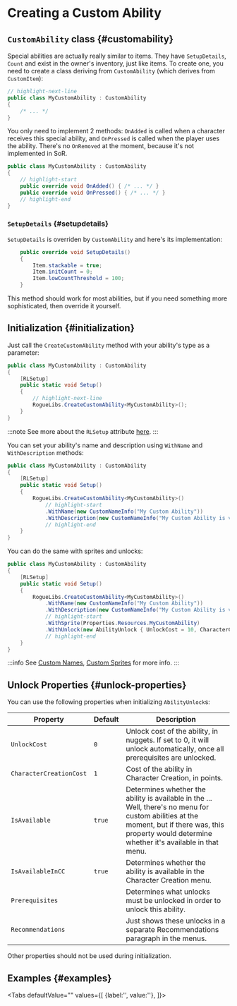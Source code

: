 # Creating a Custom Ability


## `CustomAbility` class {#customability}

Special abilities are actually really similar to items. They have `SetupDetails`, `Count` and exist in the owner's inventory, just like items. To create one, you need to create a class deriving from `CustomAbility` (which derives from `CustomItem`):

```csharp title="MyCustomAbility.cs"
// highlight-next-line
public class MyCustomAbility : CustomAbility
{
    /* ... */
}
```

You only need to implement 2 methods: `OnAdded` is called when a character receives this special ability, and `OnPressed` is called when the player uses the ability. There's no `OnRemoved` at the moment, because it's not implemented in SoR.

```csharp title="MyCustomAbility.cs"
public class MyCustomAbility : CustomAbility
{
    // highlight-start
    public override void OnAdded() { /* ... */ }
    public override void OnPressed() { /* ... */ }
    // highlight-end
}
```

### `SetupDetails` {#setupdetails}

`SetupDetails` is overriden by `CustomAbility` and here's its implementation:

```csharp
    public override void SetupDetails()
    {
        Item.stackable = true;
        Item.initCount = 0;
        Item.lowCountThreshold = 100;
    }
```

This method should work for most abilities, but if you need something more sophisticated, then override it yourself.

## Initialization {#initialization}

Just call the `CreateCustomAbility` method with your ability's type as a parameter:

```csharp title="MyCustomAbility.cs"
public class MyCustomAbility : CustomAbility
{
    [RLSetup]
    public static void Setup()
    {
        // highlight-next-line
        RogueLibs.CreateCustomAbility<MyCustomAbility>();
    }
}
```

:::note
See more about the `RLSetup` attribute [here](../../patching-utilities#rlsetup).
:::

You can set your ability's name and description using `WithName` and `WithDescription` methods:

```csharp title="MyCustomAbility.cs"
public class MyCustomAbility : CustomAbility
{
    [RLSetup]
    public static void Setup()
    {
        RogueLibs.CreateCustomAbility<MyCustomAbility>()
            // highlight-start
            .WithName(new CustomNameInfo("My Custom Ability"))
            .WithDescription(new CustomNameInfo("My Custom Ability is very cool and does a lot of great stuff"));
            // highlight-end
    }
}
```

You can do the same with sprites and unlocks:

```csharp title="MyCustomAbility.cs"
public class MyCustomAbility : CustomAbility
{
    [RLSetup]
    public static void Setup()
    {
        RogueLibs.CreateCustomAbility<MyCustomAbility>()
            .WithName(new CustomNameInfo("My Custom Ability"))
            .WithDescription(new CustomNameInfo("My Custom Ability is very cool and does a lot of great stuff"));
            // highlight-start
            .WithSprite(Properties.Resources.MyCustomAbility)
            .WithUnlock(new AbilityUnlock { UnlockCost = 10, CharacterCreationCost = 5 });
            // highlight-end
    }
}
```

:::info
See [Custom Names](../../names/custom-names), [Custom Sprites](../../custom-sprites) for more info.
:::

## Unlock Properties {#unlock-properties}

You can use the following properties when initializing `AbilityUnlock`s:

Property                | Default | Description
------------------------|---------|------------
`UnlockCost`            | `0`     | Unlock cost of the ability, in nuggets. If set to 0, it will unlock automatically, once all prerequisites are unlocked.
`CharacterCreationCost` | `1`     | Cost of the ability in Character Creation, in points.
`IsAvailable`           | `true`  | Determines whether the ability is available in the ... Well, there's no menu for custom abilities at the moment, but if there was, this property would determine whether it's available in that menu.
`IsAvailableInCC`       | `true`  | Determines whether the ability is available in the Character Creation menu.
`Prerequisites`         |         | Determines what unlocks must be unlocked in order to unlock this ability.
`Recommendations`       |         | Just shows these unlocks in a separate Recommendations paragraph in the menus.

Other properties should not be used during initialization.

## Examples {#examples}

<Tabs defaultValue=""
  values={[
    {label:'', value:''},
  ]}>
<TabItem value="">

```csharp title=""

```

</TabItem>
</Tabs>
